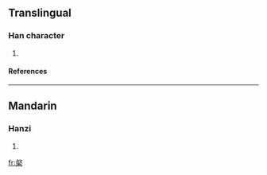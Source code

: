 ==Translingual==
===Han character===
{{Han char|rn=75|rad=木|as=07|sn=11|four=|canj=卜水木 (YED)}}
# {{defn|Han|sort=木07}}
====References====
{{Han ref|kx=0531.131|dkj=14895|hdz=21212.090|uh=68B7|ud=26807}}

----
==Mandarin==
===Hanzi===
{{cmn-hanzi|pin=[[jìng]] ([[jing4]])|wg=ching<sup>4</sup>}}
# {{defn|Mandarin}}

[[fr:梷]]
